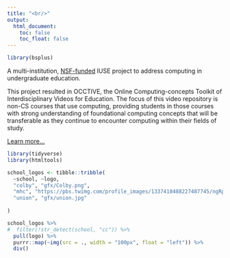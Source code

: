 ```yaml
---
title: "<br/>"
output:
  html_document:
    toc: false
    toc_float: false
---
```


```r
library(bsplus)
```

<div class="jumbotron">

<!--[](gfx/dsc-wav_logo_color.png)-->

A multi-institution, [NSF-funded](https://www.nsf.gov/awardsearch/showAward?AWD_ID=1935113&HistoricalAwards=false) IUSE project to address computing in undergraduate education.

This project resulted in OCCTIVE, the Online Computing-concepts Toolkit of Interdisciplinary Videos for Education.  The focus of this video repository is non-CS courses that use computing, providing students in those courses with strong understanding of foundational computing concepts that will be transferable as they continue to encounter computing  within  their fields of study.



<a class="btn btn-primary btn-lg" href="projects.html" role="button">Learn more...</a>

</div>

```r
library(tidyverse)
library(htmltools)

school_logos <- tibble::tribble(
  ~school, ~logo,
  "colby", "gfx/Colby.png",
  "mhc", "https://pbs.twimg.com/profile_images/1337418488227487745/ngRpXs_n.jpg",
  "union", "gfx/union.jpg"
  
)

school_logos %>%
#  filter(!str_detect(school, "cc")) %>%
  pull(logo) %>%
  purrr::map(~img(src = ., width = "100px", float = "left")) %>%
  div()
```

